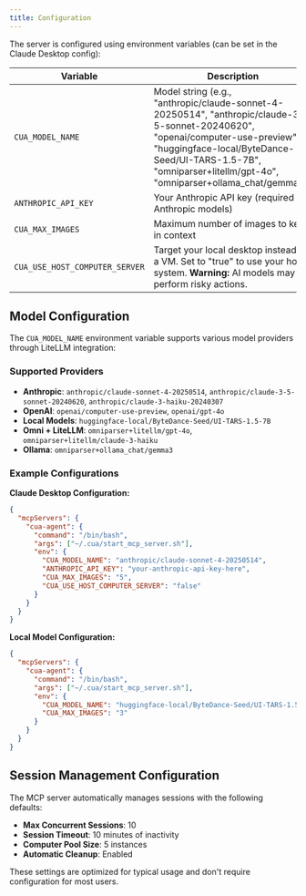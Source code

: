 ```yaml
---
title: Configuration
---
```


The server is configured using environment variables (can be set in the Claude Desktop config):

| Variable | Description | Default |
|----------|-------------|---------|
| `CUA_MODEL_NAME` | Model string (e.g., "anthropic/claude-sonnet-4-20250514", "anthropic/claude-3-5-sonnet-20240620", "openai/computer-use-preview", "huggingface-local/ByteDance-Seed/UI-TARS-1.5-7B", "omniparser+litellm/gpt-4o", "omniparser+ollama_chat/gemma3") | anthropic/claude-sonnet-4-20250514 |
| `ANTHROPIC_API_KEY` | Your Anthropic API key (required for Anthropic models) | None |
| `CUA_MAX_IMAGES` | Maximum number of images to keep in context | 3 |
| `CUA_USE_HOST_COMPUTER_SERVER` | Target your local desktop instead of a VM. Set to "true" to use your host system. **Warning:** AI models may perform risky actions. | false |

## Model Configuration

The `CUA_MODEL_NAME` environment variable supports various model providers through LiteLLM integration:

### Supported Providers
- **Anthropic**: `anthropic/claude-sonnet-4-20250514`, `anthropic/claude-3-5-sonnet-20240620`, `anthropic/claude-3-haiku-20240307`
- **OpenAI**: `openai/computer-use-preview`, `openai/gpt-4o`
- **Local Models**: `huggingface-local/ByteDance-Seed/UI-TARS-1.5-7B`
- **Omni + LiteLLM**: `omniparser+litellm/gpt-4o`, `omniparser+litellm/claude-3-haiku`
- **Ollama**: `omniparser+ollama_chat/gemma3`

### Example Configurations

**Claude Desktop Configuration:**
```json
{
  "mcpServers": {
    "cua-agent": {
      "command": "/bin/bash",
      "args": ["~/.cua/start_mcp_server.sh"],
      "env": {
        "CUA_MODEL_NAME": "anthropic/claude-sonnet-4-20250514",
        "ANTHROPIC_API_KEY": "your-anthropic-api-key-here",
        "CUA_MAX_IMAGES": "5",
        "CUA_USE_HOST_COMPUTER_SERVER": "false"
      }
    }
  }
}
```

**Local Model Configuration:**
```json
{
  "mcpServers": {
    "cua-agent": {
      "command": "/bin/bash",
      "args": ["~/.cua/start_mcp_server.sh"],
      "env": {
        "CUA_MODEL_NAME": "huggingface-local/ByteDance-Seed/UI-TARS-1.5-7B",
        "CUA_MAX_IMAGES": "3"
      }
    }
  }
}
```

## Session Management Configuration

The MCP server automatically manages sessions with the following defaults:
- **Max Concurrent Sessions**: 10
- **Session Timeout**: 10 minutes of inactivity
- **Computer Pool Size**: 5 instances
- **Automatic Cleanup**: Enabled

These settings are optimized for typical usage and don't require configuration for most users.
